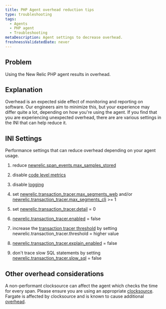 ```yaml
---
title: PHP Agent overhead reduction tips
type: troubleshooting
tags:
  - Agents
  - PHP agent
  - Troubleshooting
metaDescription: Agent settings to decrease overhead.
freshnessValidatedDate: never
---
```


## Problem

Using the New Relic PHP agent results in overhead.

## Explanation

Overhead is an expected side effect of monitoring and reporting on software. Our engineers aim to minimize this, but your experience may differ quite a lot, depending on how you're using the agent. If you find that you are experiencing unexpected overhead, there are are various settings in the INI that can help reduce it.

## INI Settings
Performance settings that can reduce overhead depending on your agent usage.

1. reduce [newrelic.span_events.max_samples_stored](https://docs.newrelic.com/docs/apm/agents/php-agent/configuration/php-agent-configuration/#inivar-span-events-max-samples-stored)

2. disable [code level metrics](https://docs.newrelic.com/docs/apm/agents/php-agent/configuration/php-agent-configuration/#inivar-code-level-metrics-enabled) 

3. disable [logging](https://docs.newrelic.com/docs/apm/agents/php-agent/configuration/php-agent-configuration/#log-forwarding)

4. set [newrelic.transaction_tracer.max_segments_web](https://docs.newrelic.com/docs/apm/agents/php-agent/configuration/php-agent-configuration/#inivar-tt-maxsegweb) and/or [newrelic.transaction_tracer.max_segments_cli](https://docs.newrelic.com/docs/apm/agents/php-agent/configuration/php-agent-configuration/#inivar-tt-maxsegcli) >= 1

5. set [newrelic.transaction_tracer.detail](https://docs.newrelic.com/docs/apm/agents/php-agent/configuration/php-agent-configuration/#inivar-tt-detail) = 0

6. [newrelic.transaction_tracer.enabled](https://docs.newrelic.com/docs/agents/php-agent/configuration/php-agent-configuration#inivar-tt-enabled) = false

7. increase the [transaction tracer threshold](https://docs.newrelic.com/docs/agents/php-agent/configuration/php-agent-configuration#inivar-tt-threshold) by setting newrelic.transaction_tracer.threshold = higher value

8. [newrelic.transaction_tracer.explain_enabled](https://docs.newrelic.com/docs/agents/php-agent/configuration/php-agent-configuration#inivar-tt-explain-enabled) = false

9. don't trace slow SQL statements by setting [newrelic.transaction_tracer.slow_sql](https://docs.newrelic.com/docs/agents/php-agent/configuration/php-agent-configuration#inivar-tt-slowsql) = false


## Other overhead considerations
A non-performant clocksource can affect the agent which checks the time for every span.  Please ensure you are using an appropriate [clocksource](https://forum.newrelic.com/s/hubtopic/aAX8W0000008a7rWAA/relic-solution-php-agent-cpu-overhead-tips).
Fargate is affected by clocksource and is known to cause additional [overhead](https://docs.newrelic.com/docs/apm/agents/php-agent/troubleshooting/fargate-nitro-clock-performance-impact/).
